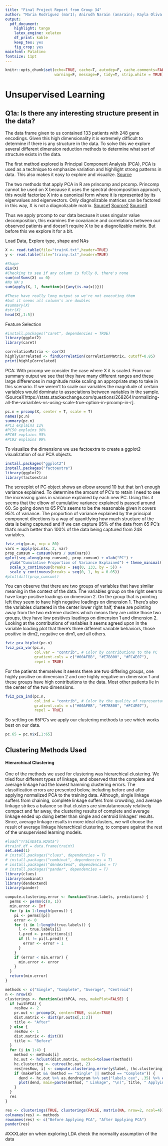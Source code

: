 ```yaml
---
title: "Final Project Report from Group 34"
author: "Maria Rodriguez (mar1); Anirudh Narain (anarain); Kayla Oliva (keoliva); Jinhee Lee (jinheel1)"
output: 
  pdf_document: 
    highlight: tango
    latex_engine: xelatex
    df_print: kable
    keep_tex: yes
    fig_crop: yes
mainfont: Palatino
fontsize: 11pt
---
```

```r
knitr::opts_chunk$set(echo=TRUE, cache=T, autodep=F, cache.comments=FALSE, 
                      warning=F, message=F, tidy=T, strip.white = TRUE)
```

# Unsupervised Learning

## Q1a: Is there any interesting structure present in the data? 

The data frame given to us contained 133 patients with 248 gene encodings. Given this high dimensionality it is extremely difficult to determine if there is any structure in the data. To solve this we explore several different dimension reduction methods to determine what sort of structure exists in the data. 

The first method explored is Principal Component Analysis (PCA), PCA is used as a technique to emphasize variation and highllight strong patterns in data. This also makes it easy to explore and visualize. [Source](http://setosa.io/ev/principal-component-analysis/) 

The two methods that apply PCA in R are princomp and prcomp. Princomp cannot be used on X because it uses the spectral decomposition approach, this would factorize X into a canonical form where it is represented by its eigenvalues and eigenvectors. Only diagnolizable matrices can be factored in this way, X is not a diagnolizable matrix.
[Source1](http://www.sthda.com/english/articles/31-principal-component-methods-in-r-practical-guide/118-principal-component-analysis-in-r-prcomp-vs-princomp/)
[Source2](https://en.wikipedia.org/wiki/Eigendecomposition_of_a_matrix)
[Source3](https://en.wikipedia.org/wiki/Diagonalizable_matrix)

Thus we apply prcomp to our data because it uses singular value decomposition, this examines the covariance and correlations between our observed patients and doesn't require X to be a diagnolizable matrix. But before this we explore it for a bit.

Load Data, Explore type, shape and NAs
```r
X <- read.table(file="trainX.txt",header=TRUE)
y <- read.table(file="trainy.txt",header=TRUE)

#Shape
dim(X)
#Checking to see if any column is fully 0, there's none
sum(colSums(X) == 0)
#No NA's
sum(apply(X, 1, function(x){any(is.na(x))}))

#These have really long output so we're not executing them 
#but it seems all column's are doubles
#summary(X)
#str(X)
head(X[,1:5])
```

Feature Selection
```r
#install.packages("caret", dependencies = TRUE)
library(ggplot2)
library(caret)

correlationMatrix <- cor(X)
highlyCorrelated <- findCorrelation(correlationMatrix, cutoff=0.85)
print(highlyCorrelated)
```


PCA: With prcomp we consider the case where X it is scaled. From our summary output we see that they have many different ranges and these large differences in magnitude make scaling an appropriate step to take in this scenario. If we weren't to scale our variables the magnitude of certain variables would dominate to associations between variables in the sample.(Source)[https://stats.stackexchange.com/questions/268264/normalizing-all-the-variarbles-vs-using-scale-true-option-in-prcomp-in-r].
```r
pc.n = prcomp(X, center = T, scale = T)
names(pc.n)
summary(pc.n)
#PC1 explains 11%
#PC50 explains 90%
#PC65 explains 95%
#PC92 explains 99%
```

To visualize the dimensions we use factoextra to create a ggplot2 visualization of our PCA objects.
```r
install.packages("ggplot2")
install.packages("factoextra")
library(ggplot2)
library(factoextra)
```

The screeplot of PC object shows an elbow around 10 but that isn't enough variance explained. To determine the amount of PC's to retain I need to see the increasing gains in variance explained by each new PC. Using this it seems that the elbow of cumulative variance explained is passed around 60. So going down to 65 PC's seems to be the reasonable given it covers 95% of variance. The proportion of variance explained by the principal component directions is a way of quanitfying how much structure of the data is being captured and if we can capture 95% of the data from 65 PC's that's much better than 100% of the data being captured from 248 variables.
```r
fviz_eig(pc.n, ncp = 80)
vars = apply(pc.n$x, 2, var)
prop_cumsum = cumsum(vars / sum(vars))
qplot(seq_along(prop_cumsum), prop_cumsum) + xlab("PC") + 
  ylab("Cumulative Proportion of Variance Explained") + theme_minimal() +
  scale_x_continuous(breaks = seq(0, 133, by = 5)) +
  scale_y_continuous(breaks = seq(0, 1, by = 0.05))
#plot(diff(prop_cumsum))
```

You can observe that there are two groups of variables that have similar meaning in the context of the data. The variables group on the right seem to have large positive loadings on dimension 2. On the group that is pointing left they seem to have high negative loadings on dimension 1.
There's also the variables clustered in the center lower right half, these are pointing away from the two extreme clusters which means they are unlike those two groups, they have low positives loadings on dimension 1 and dimension 2.
Looking at the contributions of variables it seems agreed upon in the variable loading plot that there's three different variable behaviors, those positive in dim2, negative on dim1, and all others.
```r
fviz_pca_biplot(pc.n)
fviz_pca_var(pc.n,
             col.var = "contrib", # Color by contributions to the PC
             gradient.cols = c("#00AFBB", "#E7B800", "#FC4E07"),
             repel = TRUE)

```

For the patients themselves it seems there are two differing groups, one highly positive on dimension 2 and one highly negative on dimension 1 and these groups have high contributions to the data. Most other patients lie in the center of the two dimensions.
```r
fviz_pca_ind(pc.n,
             col.ind = "contrib", # Color by the quality of representation
             gradient.cols = c("#00AFBB", "#E7B800", "#FC4E07"),
             repel = TRUE)
```

So settling on 65PC's we apply our clustering methods to see which works best on our data.
```r
pc.65 = pc.n$x[,1:65]
```

## Clustering Methods Used

#### Hierarchical Clustering
One of the methods we used for clustering was hierarchical clustering. We tried four different types of linkage, and observed that the complete and average linkage had the lowest hamming clustering errors. The classification errors are presented below, including before and after applying normalized PCA to the training data. Although, single linkage suffers from chaining, complete linkage suffers from crowding, and average linkage strikes a balance so that clusters are simulataneously relatively compact and far away, the clustering results of complete and average linkage ended up doing better than single and centroid linkages' results. Since, average linkage results in more ideal clusters, we will choose the result of average linkage hierarchical clustering, to compare against the rest of the unsupervised learning models. 
```r
#load("TrainData.RData")
#trainY.df = data.frame(trainY)
set.seed(1)
# install.packages("clues", dependencies = T)
# install.packages("combinat", dependencies = T)
# install.packages("dendextend", dependencies = T)
# install.packages("pander", dependencies = T)
library(clues)
library(combinat)
library(dendextend)
library(pander)

compute.clustering.error <- function(true.labels, predictions) {
  perms <- permn(c(0, 1))
  min.error <- Inf
  for (p in 1:length(perms)) {
    pi <- perms[[p]]
    error <- 0
    for (i in 1:length(true.labels)) {
      l <- true.labels[i]
      l.pred <- predictions[i]
      if (l != pi[l.pred]) {
        error <- error + 1
      }
    }
    if (error < min.error) {
      min.error <- error
    }
  }
  return(min.error)
}

methods <- c("Single", "Complete", "Average", "Centroid")
n <- nrow(X)
clusterings <- function(withPCA, res, makePlot=FALSE) {
  if (withPCA) {
    resRow <- 2
    pr.out <- prcomp(X, center=TRUE, scale=TRUE)
    dist.matrix <- dist(pr.out$x[,1:2])
    title <- "After"
  } else {
    resRow <- 1
    dist.matrix <- dist(X)
    title <- "Before"
  }
  for (i in 1:4) {
    method <- methods[i]
    hc.out <- hclust(dist.matrix, method=tolower(method))
    hc.clustering <- cutree(hc.out, 2)
    res[resRow, i] <- compute.clustering.error(y$label, (hc.clustering)) / n
    if (makePlot && (method == "Single" || method == "Complete")) {
      dend <- hc.out %>% as.dendrogram %>% set("labels_cex", .35) %>% color_branches(k = 2)
      plot(dend, main=paste(method, " Linkage", "\n(", title, " Applying PCA)", sep=""))
    }
  }
  res
}

res <- clusterings(TRUE, clusterings(FALSE, matrix(NA, nrow=2, ncol=4)))
colnames(res) <- methods
rownames(res) <- c("Before Applying PCA", "After Applying PCA")
pander(res)
```




#XXXLater on when exploring LDA check the normality assumption of the data

